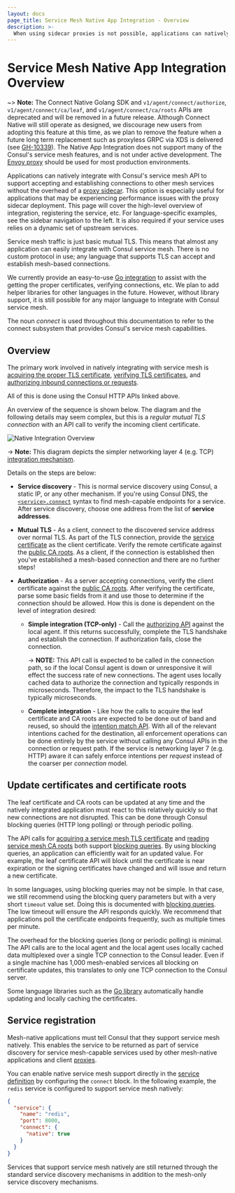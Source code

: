 ```yaml
---
layout: docs
page_title: Service Mesh Native App Integration - Overview
description: >-
  When using sidecar proxies is not possible, applications can natively integrate with Consul service mesh, but have reduced access to service mesh features. Learn how "mesh-native" or "connect-native" apps use mTLS to authenticate with Consul and how to add integrations to service registrations.
---
```


# Service Mesh Native App Integration Overview

~> **Note:** The Connect Native Golang SDK and `v1/agent/connect/authorize`, `v1/agent/connect/ca/leaf`, 
and `v1/agent/connect/ca/roots` APIs are deprecated and will be removed in a future release. Although Connect Native 
will still operate as designed, we discourage new users from adopting this feature at this time, as we plan to remove the feature
when a future long term replacement such as proxyless GRPC via XDS is delivered (see [GH-10339](https://github.com/hashicorp/consul/issues/10339)).
The Native App Integration does not support many of the Consul's service mesh features, and is not under active development.
The [Envoy proxy](/consul/docs/connect/proxies/envoy) should be used for most production environments. 

Applications can natively integrate with Consul's service mesh API to support accepting
and establishing connections to other mesh services without the overhead of a
[proxy sidecar](/consul/docs/connect/proxies). This option is especially useful
for applications that may be experiencing performance issues with the proxy
sidecar deployment. This page will cover the high-level overview of
integration, registering the service, etc. For language-specific examples, see
the sidebar navigation to the left. It is also required if your service uses
relies on a dynamic set of upstream services.

Service mesh traffic is just basic mutual TLS. This means that almost any application
can easily integrate with Consul service mesh. There is no custom protocol in use;
any language that supports TLS can accept and establish mesh-based
connections.

We currently provide an easy-to-use [Go integration](/consul/docs/connect/native/go)
to assist with the getting the proper certificates, verifying connections,
etc. We plan to add helper libraries for other languages in the future.
However, without library support, it is still possible for any major language
to integrate with Consul service mesh.

The noun _connect_ is used throughout this documentation to refer to the connect
subsystem that provides Consul's service mesh capabilities.

## Overview

The primary work involved in natively integrating with service mesh is
[acquiring the proper TLS certificate](/consul/api-docs/agent/connect#service-leaf-certificate),
[verifying TLS certificates](/consul/api-docs/agent/connect#certificate-authority-ca-roots),
and [authorizing inbound connections or requests](/consul/api-docs/connect/intentions#list-matching-intentions).

All of this is done using the Consul HTTP APIs linked above.

An overview of the sequence is shown below. The diagram and the following
details may seem complex, but this is a _regular mutual TLS connection_ with
an API call to verify the incoming client certificate.

![Native Integration Overview](/img/connect-native-overview.png)

-> **Note:** This diagram depicts the simpler networking layer 4 (e.g. TCP) [integration
mechanism](/consul/api-docs/agent/connect#authorize).

Details on the steps are below:

- **Service discovery** - This is normal service discovery using Consul,
  a static IP, or any other mechanism. If you're using Consul DNS, the
  [`<service>.connect`](/consul/docs/services/discovery/dns-static-lookups#service-mesh-enabled-service-lookups)
  syntax to find mesh-capable endpoints for a service. After service
  discovery, choose one address from the list of **service addresses**.

- **Mutual TLS** - As a client, connect to the discovered service address
  over normal TLS. As part of the TLS connection, provide the
  [service certificate](/consul/api-docs/agent/connect#service-leaf-certificate)
  as the client certificate. Verify the remote certificate against the
  [public CA roots](/consul/api-docs/agent/connect#certificate-authority-ca-roots).
  As a client, if the connection is established then you've established
  a mesh-based connection and there are no further steps!

- **Authorization** - As a server accepting connections, verify the client
  certificate against the [public CA
  roots](/consul/api-docs/agent/connect#certificate-authority-ca-roots). After verifying
  the certificate, parse some basic fields from it and use those to determine
  if the connection should be allowed. How this is done is dependent on
  the level of integration desired:

  - **Simple integration (TCP-only)** - Call the [authorizing
    API](/consul/api-docs/agent/connect#authorize) against the local agent. If this returns
    successfully, complete the TLS handshake and establish the connection. If
    authorization fails, close the connection.

    -> **NOTE:** This API call is expected to be called in the connection path,
    so if the local Consul agent is down or unresponsive it will effect the
    success rate of new connections. The agent uses locally cached data to
    authorize the connection and typically responds in microseconds. Therefore,
    the impact to the TLS handshake is typically microseconds.

  - **Complete integration** - Like how the calls to acquire the leaf
    certificate and CA roots are expected to be done out of band and reused, so
    should the [intention match
    API](/consul/api-docs/connect/intentions#list-matching-intentions). With all of the
    relevant intentions cached for the destination, all enforcement operations
    can be done entirely by the service without calling any Consul APIs in the
    connection or request path. If the service is networking layer 7 (e.g.
    HTTP) aware it can safely enforce intentions per _request_ instead of the
    coarser per _connection_ model.

## Update certificates and certificate roots

The leaf certificate and CA roots can be updated at any time and the
natively integrated application must react to this relatively quickly
so that new connections are not disrupted. This can be done through
Consul blocking queries (HTTP long polling) or through periodic polling.

The API calls for
[acquiring a service mesh TLS certificate](/consul/api-docs/agent/connect#service-leaf-certificate)
and [reading service mesh CA roots](/consul/api-docs/agent/connect#certificate-authority-ca-roots)
both support
[blocking queries](/consul/api-docs/features/blocking). By using blocking
queries, an application can efficiently wait for an updated value. For example,
the leaf certificate API will block until the certificate is near expiration
or the signing certificates have changed and will issue and return a new
certificate.

In some languages, using blocking queries may not be simple. In that case,
we still recommend using the blocking query parameters but with a very short
`timeout` value set. Doing this is documented with
[blocking queries](/consul/api-docs/features/blocking). The low timeout will
ensure the API responds quickly. We recommend that applications poll the
certificate endpoints frequently, such as multiple times per minute.

The overhead for the blocking queries (long or periodic polling) is minimal.
The API calls are to the local agent and the local agent uses locally
cached data multiplexed over a single TCP connection to the Consul leader.
Even if a single machine has 1,000 mesh-enabled services all blocking
on certificate updates, this translates to only one TCP connection to the
Consul server.

Some language libraries such as the
[Go library](/consul/docs/connect/native/go) automatically handle updating
and locally caching the certificates.

## Service registration

Mesh-native applications must tell Consul that they support service mesh
natively. This enables the service to be returned as part of service
discovery for service mesh-capable services used by other mesh-native applications
and client [proxies](/consul/docs/connect/proxies).

You can enable native service mesh support directly in the [service definition](/consul/docs/services/configuration/services-configuration-reference#connect) by configuring the `connect` block. In the following example, the `redis` service is configured to support service mesh natively:

```json
{
  "service": {
    "name": "redis",
    "port": 8000,
    "connect": {
      "native": true
    }
  }
}
```

Services that support service mesh natively are still returned through the standard
service discovery mechanisms in addition to the mesh-only service discovery
mechanisms.
